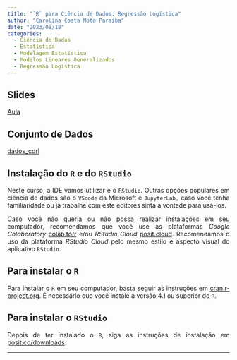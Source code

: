 ```yaml
---
title: "`R` para Ciência de Dados: Regressão Logística"
author: "Carolina Costa Mota Paraíba"
date: "2023/08/18"
categories:
  - Ciência de Dados
  - Estatística 
  - Modelagem Estatística
  - Modelos Lineares Generalizados
  - Regressão Logística
---
```


<div style="text-align:justify">

## Slides

[Aula](aula.pdf){target='_blank'}

## Conjunto de Dados

[dados_cdrl](dados_cdrl.xlsx){target='_blank'}

## Instalação do `R` e do `RStudio`

Neste curso, a IDE vamos utilizar é o `RStudio`. Outras opções populares em ciência de dados são o `VScode` da Microsoft e `JupyterLab,` caso você tenha familiaridade ou já trabalhe com este editores sinta a vontade para usá-los.

Caso você não queria ou não possa realizar instalações em seu computador, recomendamos que você use as plataformas *Google Colaboratory* [colab.to/r](https://colab.to/r) e/ou *RStudio Cloud* [posit.cloud](https://posit.cloud/). Recomendamos o uso da plataforma *RStudio Cloud* pelo mesmo estilo e aspecto visual do aplicativo `RStudio`.

## Para instalar o `R`

Para instalar o `R` em seu computador, basta seguir as instruções em [cran.r-project.org](https://cran.r-project.org/). É necessário que você instale a versão 4.1 ou superior do `R`.

## Para instalar o `RStudio`

Depois de ter instalado o `R`, siga as instruções de instalação em [posit.co/downloads](https://posit.co/downloads/).

</div>

---
